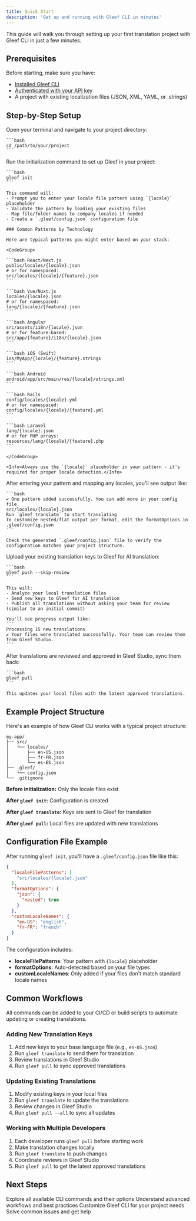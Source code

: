 ```yaml
---
title: Quick Start
description: 'Get up and running with Gleef CLI in minutes'
---
```


This guide will walk you through setting up your first translation project with Gleef CLI in just a few minutes.

## Prerequisites

Before starting, make sure you have:
- [Installed Gleef CLI](/cli/getting-started/installation)
- [Authenticated with your API key](/cli/getting-started/installation#authenticate-with-gleef)
- A project with existing localization files (JSON, XML, YAML, or .strings)

## Step-by-Step Setup

<Steps titleSize="h3">
  <Step title="Navigate to your project">
    Open your terminal and navigate to your project directory:
    
    ```bash
    cd /path/to/your/project
    ```
  </Step>

  <Step title="Initialize Gleef">
    Run the initialization command to set up Gleef in your project:
    
    ```bash
    gleef init
    ```
    
    This command will:
    - Prompt you to enter your locale file pattern using `{locale}` placeholder
    - Validate the pattern by loading your existing files
    - Map file/folder names to company locales if needed
    - Create a `.gleef/config.json` configuration file
    
    ### Common Patterns by Technology
    
    Here are typical patterns you might enter based on your stack:
    
    <CodeGroup>
    
    ```bash React/Next.js
    public/locales/{locale}.json
    # or for namespaced:
    src/locales/{locale}/{feature}.json
    ```
    
    ```bash Vue/Nuxt.js
    locales/{locale}.json
    # or for namespaced:
    lang/{locale}/{feature}.json
    ```
    
    ```bash Angular
    src/assets/i18n/{locale}.json
    # or for feature-based:
    src/app/{feature}/i18n/{locale}.json
    ```
    
    ```bash iOS (Swift)
    ios/MyApp/{locale}/{feature}.strings
    ```
    
    ```bash Android
    android/app/src/main/res/{locale}/strings.xml
    ```
    
    ```bash Rails
    config/locales/{locale}.yml
    # or for namespaced:
    config/locales/{locale}/{feature}.yml
    ```
    
    ```bash Laravel
    lang/{locale}.json
    # or for PHP arrays:
    resources/lang/{locale}/{feature}.php
    ```
    
    </CodeGroup>
    
    <Info>Always use the `{locale}` placeholder in your pattern - it's required for proper locale detection.</Info>
  </Step>

  <Step title="Complete the setup">
    After entering your pattern and mapping any locales, you'll see output like:
    
    ```bash
    ✔ One pattern added successfully. You can add more in your config file.
    src/locales/{locale}.json
    Run `gleef translate` to start translating
    To customize nested/flat output per format, edit the formatOptions in .gleef/config.json
    ```
    
    Check the generated `.gleef/config.json` file to verify the configuration matches your project structure.
  </Step>

  <Step title="Push your first translations">
    Upload your existing translation keys to Gleef for AI translation:
    
    ```bash
    gleef push --skip-review
    ```
    
    This will:
    - Analyze your local translation files
    - Send new keys to Gleef for AI translation
    - Publish all translations without asking your team for review (similar to an initial commit)
    
    You'll see progress output like:
    ```
    Processing 15 new translations
    ✔ Your files were translated successfully. Your team can review them from Gleef Studio.
    ```
  </Step>

  <Step title="Pull translated content">
    After translations are reviewed and approved in Gleef Studio, sync them back:
    
    ```bash
    gleef pull
    ```
    
    This updates your local files with the latest approved translations.
  </Step>
</Steps>

## Example Project Structure

Here's an example of how Gleef CLI works with a typical project structure:

```
my-app/
├── src/
│   └── locales/
│       ├── en-US.json
│       ├── fr-FR.json
│       └── es-ES.json
├── .gleef/
│   └── config.json
└── .gitignore
```

**Before initialization:** Only the locale files exist

**After `gleef init`:** Configuration is created

**After `gleef translate`:** Keys are sent to Gleef for translation

**After `gleef pull`:** Local files are updated with new translations

## Configuration File Example

After running `gleef init`, you'll have a `.gleef/config.json` file like this:

```json
{
  "localeFilePatterns": [
    "src/locales/{locale}.json"
  ],
  "formatOptions": {
    "json": {
      "nested": true
    }
  },
  "customLocaleNames": {
    "en-US": "english",
    "fr-FR": "french"
  }
}
```

The configuration includes:
- **localeFilePatterns**: Your pattern with `{locale}` placeholder
- **formatOptions**: Auto-detected based on your file types
- **customLocaleNames**: Only added if your files don't match standard locale names

## Common Workflows
<Info>All commands can be added to your CI/CD or build scripts to automate updating or creating translations.</Info>

### Adding New Translation Keys

1. Add new keys to your base language file (e.g., `en-US.json`)
2. Run `gleef translate` to send them for translation
3. Review translations in Gleef Studio
4. Run `gleef pull` to sync approved translations

### Updating Existing Translations

1. Modify existing keys in your local files
2. Run `gleef translate` to update the translations
3. Review changes in Gleef Studio
4. Run `gleef pull --all` to sync all updates

### Working with Multiple Developers

1. Each developer runs `gleef pull` before starting work
2. Make translation changes locally
3. Run `gleef translate` to push changes
4. Coordinate reviews in Gleef Studio
5. Run `gleef pull` to get the latest approved translations

## Next Steps

<CardGroup cols={2}>
    <Card
        title="Learn All Commands"
        icon="terminal"
        href="/cli/commands/overview"
    >
        Explore all available CLI commands and their options
    </Card>
    <Card
        title="Workflow Guide"
        icon="workflow"
        href="/cli/workflow/project-setup"
    >
        Understand advanced workflows and best practices
    </Card>
</CardGroup>

<CardGroup cols={2}>
    <Card
        title="Configuration Options"
        icon="cog"
        href="/cli/configuration/config-file"
    >
        Customize Gleef CLI for your project needs
    </Card>
    <Card
        title="Troubleshooting"
        icon="wrench"
        href="/cli/support/troubleshooting"
    >
        Solve common issues and get help
    </Card>
</CardGroup>